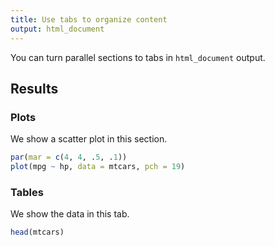```yaml
---
title: Use tabs to organize content
output: html_document
---
```


You can turn parallel sections to tabs in `html_document` output.

## Results {.tabset .tabset-pills}

### Plots

We show a scatter plot in this section.

```r
par(mar = c(4, 4, .5, .1))
plot(mpg ~ hp, data = mtcars, pch = 19)
```

### Tables

We show the data in this tab.

```r
head(mtcars)
```

## {-}
